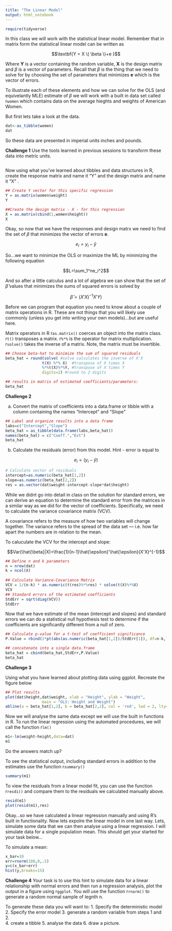 ```yaml
---
title: "The Linear Model"
output: html_notebook
---
```





```r
require(tidyverse)
```

In this class we will work with the statistical linear model.  Remember that in matrix form the statistical linear model can be written as 

$$\textbf{Y = X \( \beta \)+e }$$

Where **Y** is a vector containing the random variable, **X** is the design matrix and $\beta$ is a vector of parameters. Recall that $\beta$ is the thing that we need to solve for by choosing the set of parameters that minimizes **e** which is the vector of errors.

To illustrate each of these elements and how we can solve for the OLS (and equivelantly MLE) estimate of $\beta$ we will work with a built in data set called r`women` which contains data on the average hieghts and weights of American Women.

But first lets take a look at the data. 

```r
dat<-as_tibble(women)
dat
```
So these data are presented in imperial units inches and pounds.

**Challenge 1**
Use the tools learned in previous sessions to transform these data into metric units.  

```r


```

Now using what you've learned about tibbles and data structures in R, create the response matrix and name it "Y" and the design matrix and name it "X" .

```r
## Create Y vector for this specific regression
Y = as.matrix(women$weight)
Y
```

```r
##Create the design matrix - X - for this regression
X = as.matrix(cbind(1,women$height))
X
```

Okay, so now that we have the responses and design matrx we need to find the set of $\beta$ that minimizes the vector of errors **e**. 


$$e_i=y_i-\hat{y}$$

So...we want to minimize the OLS or maximize the ML by minimizing the following equation

$$L=\sum_1^ne_i^2$$

And so after a little calculus and a lot of algebra we can show that the set of $\hat{\beta}$ values that minimizes the sums of squared errors is solved by

$$\hat{\beta} = (X'X)^{-1} X'Y)$$

Before we can program that equation you need to know about a couple of matrix operations in R. These are not things that you will likely use commonly (unless you get into writing your own models)...but are useful here.

Matrix operators in R
    r`as.matrix()` coerces an object into the matrix class.
    r`t()` transposes a matrix.
    r`%*%` is the operator for matrix multiplication.
    r`solve()` takes the inverse of a matrix. Note, the matrix must be invertible.

```r
## Choose beta-hat to minimize the sum of squared residuals
beta_hat = round(solve( #solve calculates the inverse of X'X
                t(X) %*% X)  #transpose of X times X
                %*%t(X)%*%Y, #transpose of X times Y
                digits=2) #round to 2 digits

## results in matrix of estimated coefficients/parameters:
beta_hat

```

**Challenge 2**

a. Convert the matrix of coefficients into a data.frame or tibble with a column containing the names "Intercept" and "Slope"
```r
## Label and organize results into a data frame
labs=c("Intercept","Slope")
beta_hat = as_tibble(data.frame(labs,beta_hat))
names(beta_hat) = c("Coeff.","Est")
beta_hat
```

b. Calculate the residuals (error) from this model.  Hint - error is equal to

$$e_i = (y_i -\hat{y})$$

```r
# Calculate vector of residuals
intercept=as.numeric(beta_hat[1,2])
slope=as.numeric(beta_hat[2,2])
res = as.vector(dat$weight-intercept-slope*dat$height)
```

While we didnt go into detail in class on the solution for standard errors, we can derive an equation to determine the standard error from the matrices in a similar way as we did for the vector of coefficients. Specifically, we need to calculate the variance covariance matrix (VCV).

A covariance refers to the measure of how two variables will change together. The variance refers to the spread of the data set — i.e. how far apart the numbers are in relation to the mean.

To caluculate the VCV for the intercept and slope:

$$Var(\hat{\beta}|X)=\frac{1}{n-1}\hat{\epsilon}'\hat{\epsilon}(X'X)^{-1}$$

```r
## Define n and k parameters
n = nrow(dat)
k = ncol(X)
 
## Calculate Variance-Covariance Matrix
VCV = 1/(n-k) * as.numeric(t(res)%*%res) * solve(t(X)%*%X)
VCV
## Standard errors of the estimated coefficients
StdErr = sqrt(diag(VCV))
StdErr
```
Now that we have estimate of the mean (intercept and slopes) and standard errors we can do a statistical null hypothesis test to determine if the coefficients are significantly different from a null of zero.


```r
## Calculate p-value for a t-test of coefficient significance
P.Value = rbind(2*pt(abs(as.numeric(beta_hat[1,2])/StdErr[1]), df=n-k,lower.tail= FALSE), 2*pt(abs(as.numeric(beta_hat[2,2])/StdErr[2]), df=n-k,lower.tail= FALSE))

## concatenate into a single data.frame
beta_hat = cbind(beta_hat,StdErr,P.Value)
beta_hat
```

**Challenge 3**

Using what you have learned about plotting data using ggplot.  Recreate the figure below

```r
## Plot results
plot(dat$height,dat$weight, xlab = "Height", ylab = "Weight",
                main = "OLS: Height and Weight")
abline(a = beta_hat[1,2], b = beta_hat[2,2], col = 'red', lwd = 2, lty="dashed")
```

Now we will analyse the same data except we will use the built in functions in R.  To run the linear regression using the automated procedures, we will call the function r`lm()`

```r
m1<-lm(weight~height,data=dat)
m1
```

Do the answers match up?

To see the statistical output, including standard errors in addition to the estimates use the function r`summary()`

```r
summary(m1)
```

To view the residuals from a linear model fit, you can use the function r`resdi()` and compare them to the residuals we calculated manually above.

```r
resid(m1)
plot(resid(m1),res)
```

Okay...so we have calculated a linear regression manually and using R's built in functionality.  Now lets expolre the linear model in one last way.  Lets, simulate some data that we can then analyse using a linear regression.  I will simulate data for a single population mean. This should get your started for your task below...

To simulate a mean:
```r
x_bar=10
err=rnorm(100,0,.5)
y=c(x_bar+err)
hist(y,breaks=15)
```

**Challenge 4**
Your task is to use this hint to simulate data for a linear relationship with normal errors and then run a regression analysis, plot the output in a figure using r`ggplot`. You will use the function r`rnorm()` to generate a random normal sample of legnth n.



To generate these data you will want to:
1. Specify the deterministic model
2. Specify the error model
3. generate a random variable from steps 1 and 2.  
4. create a tibble
5. analyse the data
6. draw a picture.

```r

```
